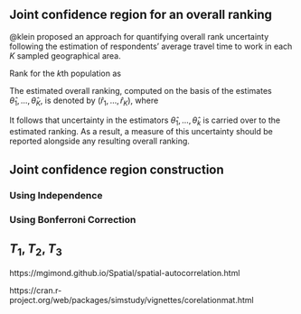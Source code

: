 ## Joint confidence region for an overall ranking

@klein proposed an approach for quantifying overall rank uncertainty following the estimation of respondents' average travel time to work in each $K$ sampled geographical area.

Rank for the $k$th population as 

\begin{equation}
  r_k = \sum^K_{j=1} I(\theta_j \leq \theta_k) = 1 + \sum_{j:j \neq k} I(\theta_j \leq \theta_k), \ \text{for} k = 1, \dots, K
  \label{eq:rank}
\end{equation}

The estimated overall ranking, computed on the basis of the estimates $\hat{\theta}_1, \dots, \hat{\theta}_K$, is denoted by $\left(\hat{r}_1, \dots, \hat{r}_K\right)$, where

\begin{equation}
  r_k = 1 + \sum_{j:j \neq k} I(\hat \theta_j \leq \hat \theta_k), \ \text{for} k = 1, \dots, K
  \label{eq:rank}
\end{equation}

It follows that uncertainty in the estimators $\hat{\theta}_1, \dots, \hat{\theta}_k$ is carried over to the estimated ranking. As a result, a measure of this uncertainty should be reported alongside any resulting overall ranking.


## Joint confidence region construction

### Using Independence


### Using Bonferroni Correction


## $T_1, T_2, T_3$ 


https://mgimond.github.io/Spatial/spatial-autocorrelation.html

https://cran.r-project.org/web/packages/simstudy/vignettes/corelationmat.html

